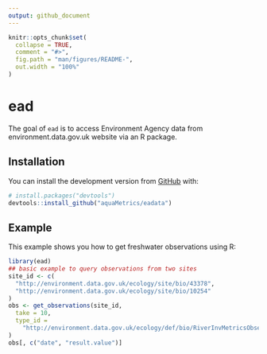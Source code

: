 ```yaml
---
output: github_document
---
```


<!-- README.md is generated from README.Rmd. Please edit that file -->

```r
knitr::opts_chunk$set(
  collapse = TRUE,
  comment = "#>",
  fig.path = "man/figures/README-",
  out.width = "100%"
)
```

# ead

<!-- badges: start -->
<!-- badges: end -->

The goal of `ead` is to access Environment Agency data from environment.data.gov.uk website via an R package.

## Installation

You can install the development version from [GitHub](https://github.com/) with:

``` r
# install.packages("devtools")
devtools::install_github("aquaMetrics/eadata")
```
## Example

This example shows you how to get freshwater observations using R:

```r
library(ead)
## basic example to query observations from two sites
site_id <- c(
  "http://environment.data.gov.uk/ecology/site/bio/43378",
  "http://environment.data.gov.uk/ecology/site/bio/10254"
)
obs <- get_observations(site_id,
  take = 10,
  type_id =
    "http://environment.data.gov.uk/ecology/def/bio/RiverInvMetricsObservation"
)
obs[, c("date", "result.value")]
```
